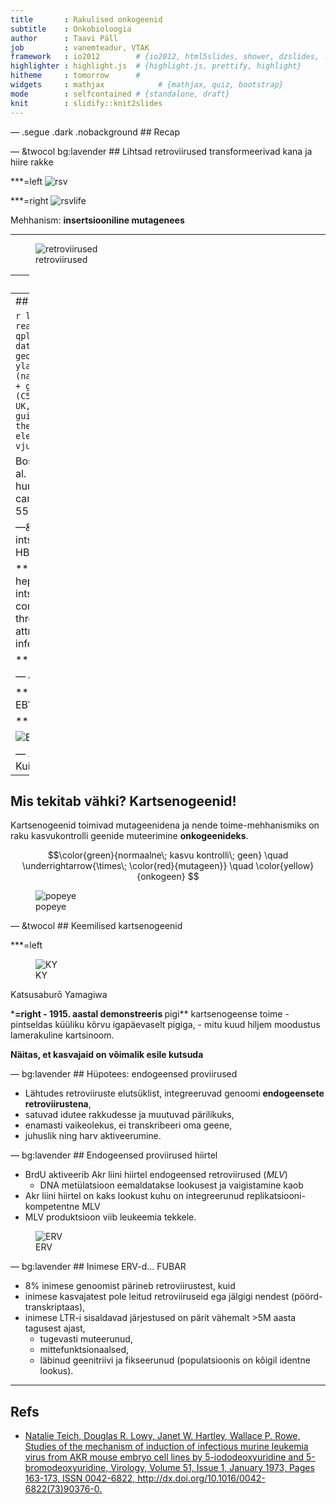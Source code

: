 ```yaml
---
title       : Rakulised onkogeenid
subtitle    : Onkobioloogia
author      : Taavi Päll
job         : vanemteadur, VTAK
framework   : io2012        # {io2012, html5slides, shower, dzslides, ...}
highlighter : highlight.js  # {highlight.js, prettify, highlight}
hitheme     : tomorrow      # 
widgets     : mathjax            # {mathjax, quiz, bootstrap}
mode        : selfcontained # {standalone, draft}
knit        : slidify::knit2slides
---
```

<!-- Limit image width and height -->
<style type="text/css">
img {     
  max-height: 480px;     
  max-width: 600px; 
}
</style>

<style> .title-slide {
  background-color: #FFFFFF; /*#CBE7A5 #EDE0CF; ; #CA9F9D*/
}

.title-slide hgroup > h1{
 font-family: 'Oswald', 'Helvetica', sanserif; 
}

.title-slide hgroup > h1, 
.title-slide hgroup > h2 {
  color: #535E43 ;  /* ; #EF5150*/
}
</style>

<!-- Center image on slide -->
<script type="text/javascript" src="http://ajax.aspnetcdn.com/ajax/jQuery/jquery-1.7.min.js"></script>
<script type="text/javascript">
$(function() {     
  $("p:has(img)").addClass('centered'); 
});
</script>

<!-- Italic -->
<style>
em {
  font-style: italic
}
</style>

<!-- Bold -->
<style>
strong {
  font-weight: bold;
}
</style>

--- .segue .dark .nobackground
## Recap

--- &twocol bg:lavender
## Lihtsad retroviirused transformeerivad kana ja hiire rakke

***=left
![rsv](http://o.quizlet.com/i.WMzcRr-oCjtmBh2GiwwA.png)

***=right
![rsvlife](http://o.quizlet.com/xJ0AWub9I3KjpnUom79whw.png)

Mehhanism: **insertsiooniline mutagenees** 

---

![retroviirused](http://www.jimmunol.org/content/192/4/1343/F2.large.jpg)

----
## Inimese tuumorviirused

- Insertsioonilist mehhanismi pole

- Kliiniliselt olulistest vähkidest on viirustega seotud  

  - **emakakaela kasvajad**, papilloomiviirused *HPV 16/18* ja 
        - kuues kõige sagedasem kasvaja naistel (16. mõlema soo kokkuvõttes)   
  - **maksakartsinoomid**, B ja C hepatiit *HCV ja HBV* - 80% maksakasvajatest
  - **Burkitt'i lümfoom**, Epstein-Barri viirus *EBV* - 2.5% lümfoomidest


---
## Emakakaela kasvajad

```r
library(ggplot2)
cc <- read.csv("cervicalcancer.csv")
qplot(x=Age.Range,y=Female.Rates, data=cc, stat="identity", geom="bar", fill="red") + ylab("Intsidents 100,000 kohta (naised)") + xlab("Vanusegrupid") +
  ggtitle("Emakakaela kasvajad (C53), esmaleiud vanusegrupiti, UK, 2009-2011")+ guides(fill=FALSE) + 
  theme(axis.text.x  = element_text(angle=90, vjust=0.5))
```

Bosch FX, Lorincz A, Muñoz N, et al. The causal relation between human papillomavirus and cervical cancer. J Clin Path 2002; 55(4):244-265.

---&twocol
## Maksakasvajate intsidents langeb kokku HCV või HBV nakkusega

***=left
- Maades kus B ja C heptiit on laialt levinud, on ka  HCC intsidents õrge.
- This finding is consistent with the fact that about three-quarters of HCCs are attributed to chronic HBV and HCV infections.

***=right
![HCC](http://img.medscape.com/article/724/651/724651-figure-1.jpg)

--- &twocol

***=left
## Malaaria võimaldab EBV-l 'kapist välja' tulla 

***=right
![malaria](http://static.guim.co.uk/sys-images/Guardian/Pix/pictures/2012/2/2/1328205987540/Malaria-graphic-008.jpg)

![BL](world.png)

--- .segue .dark .nobackground
## Kuidas seletada vähi teket inimesel

----
## Mis tekitab vähki? Kartsenogeenid!

Kartsenogeenid toimivad mutageenidena ja nende toime-mehhanismiks on raku kasvukontrolli geenide muteerimine **onkogeenideks**.

$$\color{green}{normaalne\; kasvu kontrolli\; geen} \quad \underrightarrow{\times\; \color{red}{mutageen}} \quad \color{yellow}{onkogeen} $$

![popeye](http://www.artrepublic.com/attachments/image/469/21469/21469_400xscale_c.jpeg "Pilt:artrepublic.com")

--- &twocol
## Keemilised kartsenogeenid

***=left

![KY](http://upload.wikimedia.org/wikipedia/commons/thumb/3/36/Yamagiwa.JPG/300px-Yamagiwa.JPG)


Katsusaburō Yamagiwa

***=right
- 1915. aastal demonstreeris **pigi** kartsenogeense toime
- pintseldas küüliku kõrvu igapäevaselt pigiga,
- mitu kuud hiljem moodustus lamerakuline kartsinoom.

**Näitas, et kasvajaid on võimalik esile kutsuda**

--- bg:lavender
## Hüpotees: endogeensed proviirused

- Lähtudes retroviiruste elutsüklist, integreeruvad genoomi **endogeensete retroviirustena**,
- satuvad idutee rakkudesse ja muutuvad pärilikuks,
- enamasti vaikeolekus, ei transkribeeri oma geene,
- juhuslik ning harv aktiveerumine.

--- bg:lavender
## Endogeensed proviirused hiirtel

- BrdU aktiveerib Akr liini hiirtel endogeensed retroviirused (*MLV*)
    - DNA metülatsioon eemaldatakse lookusest ja vaigistamine kaob
- Akr liini hiirtel on kaks lookust kuhu on integreerunud replikatsiooni-kompetentne MLV
- MLV produktsioon viib leukeemia tekkele.

![ERV](http://www.jimmunol.org/content/192/4/1343/F1.large.jpg)

--- bg:lavender
## Inimese ERV-d... FUBAR

- 8% inimese genoomist pärineb retroviirustest, kuid
- inimese kasvajatest pole leitud retroviiruseid ega jälgigi nendest (pöörd-transkriptaas),
- inimese LTR-i sisaldavad järjestused on pärit vähemalt >5M aasta tagusest ajast, 
    - tugevasti muteerunud, 
    - mittefunktsionaalsed,
    - läbinud geenitriivi ja fikseerunud (populatsioonis on kõigil identne lookus).


---
## Refs

- [Natalie Teich, Douglas R. Lowy, Janet W. Hartley, Wallace P. Rowe, Studies of the mechanism of induction of infectious murine leukemia virus from AKR mouse embryo cell lines by 5-iododeoxyuridine and 5-bromodeoxyuridine, Virology, Volume 51, Issue 1, January 1973, Pages 163-173, ISSN 0042-6822, http://dx.doi.org/10.1016/0042-6822(73)90376-0.](http://www.sciencedirect.com/science/article/pii/0042682273903760)
